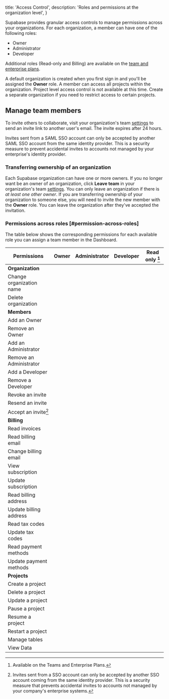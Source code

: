 
  title: 'Access Control',
  description: 'Roles and permissions at the organization level',
}

Supabase provides granular access controls to manage permissions across your organizations.
For each organization, a member can have one of the following roles:

- Owner
- Administrator
- Developer

<Admonition type="note">

Additional roles (Read-only and Billing) are available on the [team and enterprise plans](https://supabase.com/pricing).

</Admonition>

A default organization is created when you first sign in and you'll be assigned the **Owner** role. A member can access all projects within the organization. Project level access control is not available at this time. Create a separate organization if you need to restrict access to certain projects.

## Manage team members

To invite others to collaborate, visit your organization's team [settings](/dashboard/org/_/team) to send an invite link to another user's email. The invite expires after 24 hours.

<Admonition type="note">

Invites sent from a SAML SSO account can only be accepted by another SAML SSO account from the same identity provider. This is a security measure to prevent accidental invites to accounts not managed by your enterprise's identity provider.

</Admonition>

### Transferring ownership of an organization

Each Supabase organization can have one or more owners. If you no longer want be an owner of an organization, click **Leave team** in your organization's team [settings](/dashboard/org/_/team). You can only leave an organization if there is _at least one other owner_. If you are transferring ownership of your organization to someone else, you will need to invite the new member with the **Owner** role. You can leave the organization after they've accepted the invitation.

### Permissions across roles [#permission-across-roles]

The table below shows the corresponding permissions for each available role you can assign a team member in the Dashboard.

| Permissions              | Owner                   | Administrator           | Developer               | Read only [^2]          |
| ------------------------ | ----------------------- | ----------------------- | ----------------------- | ----------------------- |
| **Organization**         |
| Change organization name | <IconCheck size={14} /> |                         |                         |
| Delete organization      | <IconCheck size={14} /> |                         |                         |
| **Members**              |
| Add an Owner             | <IconCheck size={14} /> |                         |                         |
| Remove an Owner          | <IconCheck size={14} /> |                         |                         |
| Add an Administrator     | <IconCheck size={14} /> | <IconCheck size={14} /> |                         |
| Remove an Administrator  | <IconCheck size={14} /> | <IconCheck size={14} /> |                         |
| Add a Developer          | <IconCheck size={14} /> | <IconCheck size={14} /> |                         |
| Remove a Developer       | <IconCheck size={14} /> | <IconCheck size={14} /> |                         |
| Revoke an invite         | <IconCheck size={14} /> | <IconCheck size={14} /> |                         |
| Resend an invite         | <IconCheck size={14} /> | <IconCheck size={14} /> |                         |
| Accept an invite[^1]     | <IconCheck size={14} /> | <IconCheck size={14} /> | <IconCheck size={14} /> |
| **Billing**              |
| Read invoices            | <IconCheck size={14} /> | <IconCheck size={14} /> | <IconCheck size={14} /> |
| Read billing email       | <IconCheck size={14} /> | <IconCheck size={14} /> | <IconCheck size={14} /> |
| Change billing email     | <IconCheck size={14} /> |                         |                         |
| View subscription        | <IconCheck size={14} /> | <IconCheck size={14} /> | <IconCheck size={14} /> |
| Update subscription      | <IconCheck size={14} /> | <IconCheck size={14} /> |                         |
| Read billing address     | <IconCheck size={14} /> | <IconCheck size={14} /> | <IconCheck size={14} /> |
| Update billing address   | <IconCheck size={14} /> | <IconCheck size={14} /> |                         |
| Read tax codes           | <IconCheck size={14} /> | <IconCheck size={14} /> | <IconCheck size={14} /> |
| Update tax codes         | <IconCheck size={14} /> | <IconCheck size={14} /> |                         |
| Read payment methods     | <IconCheck size={14} /> | <IconCheck size={14} /> | <IconCheck size={14} /> |
| Update payment methods   | <IconCheck size={14} /> | <IconCheck size={14} /> |                         |
| **Projects**             |
| Create a project         | <IconCheck size={14} /> | <IconCheck size={14} /> |                         |
| Delete a project         | <IconCheck size={14} /> | <IconCheck size={14} /> |                         |
| Update a project         | <IconCheck size={14} /> | <IconCheck size={14} /> |                         |
| Pause a project          | <IconCheck size={14} /> | <IconCheck size={14} /> |                         |
| Resume a project         | <IconCheck size={14} /> | <IconCheck size={14} /> |                         |
| Restart a project        | <IconCheck size={14} /> | <IconCheck size={14} /> | <IconCheck size={14} /> |
| Manage tables            | <IconCheck size={14} /> | <IconCheck size={14} /> | <IconCheck size={14} /> |
| View Data                | <IconCheck size={14} /> | <IconCheck size={14} /> | <IconCheck size={14} /> | <IconCheck size={14} /> |

[^1]:
    Invites sent from a SSO account can only be accepted by another SSO account
    coming from the same identity provider. This is a security measure that
    prevents accidental invites to accounts not managed by your company's
    enterprise systems.

[^2]: Available on the Teams and Enterprise Plans.


